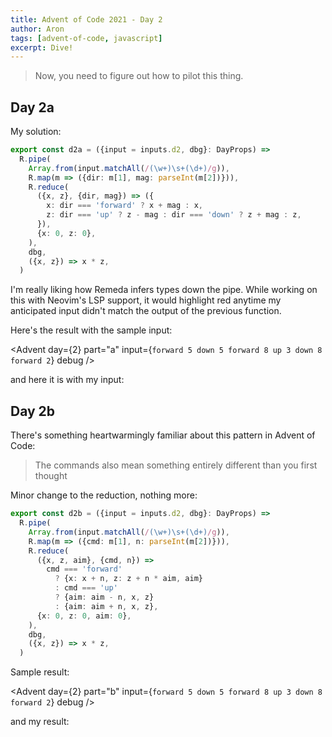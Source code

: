 ```yaml
---
title: Advent of Code 2021 - Day 2
author: Aron
tags: [advent-of-code, javascript]
excerpt: Dive!
---
```


> Now, you need to figure out how to pilot this thing.

## Day 2a

My solution:

```typescript
export const d2a = ({input = inputs.d2, dbg}: DayProps) =>
  R.pipe(
    Array.from(input.matchAll(/(\w+)\s+(\d+)/g)),
    R.map(m => ({dir: m[1], mag: parseInt(m[2])})),
    R.reduce(
      ({x, z}, {dir, mag}) => ({
        x: dir === 'forward' ? x + mag : x,
        z: dir === 'up' ? z - mag : dir === 'down' ? z + mag : z,
      }),
      {x: 0, z: 0},
    ),
    dbg,
    ({x, z}) => x * z,
  )
```

I'm really liking how Remeda infers types down the pipe. While working on this
with Neovim's LSP support, it would highlight red anytime my anticipated input
didn't match the output of the previous function.

Here's the result with the sample input:

<Advent day={2} part="a" input={`
forward 5
down 5
forward 8
up 3
down 8
forward 2
`} debug />

and here it is with my input:

<Advent day={2} part="a" debug />

## Day 2b

There's something heartwarmingly familiar about this pattern in Advent of Code:

> The commands also mean something entirely different than you first thought

Minor change to the reduction, nothing more:

```typescript
export const d2b = ({input = inputs.d2, dbg}: DayProps) =>
  R.pipe(
    Array.from(input.matchAll(/(\w+)\s+(\d+)/g)),
    R.map(m => ({cmd: m[1], n: parseInt(m[2])})),
    R.reduce(
      ({x, z, aim}, {cmd, n}) =>
        cmd === 'forward'
          ? {x: x + n, z: z + n * aim, aim}
          : cmd === 'up'
          ? {aim: aim - n, x, z}
          : {aim: aim + n, x, z},
      {x: 0, z: 0, aim: 0},
    ),
    dbg,
    ({x, z}) => x * z,
  )
```

Sample result:

<Advent day={2} part="b" input={`
forward 5
down 5
forward 8
up 3
down 8
forward 2
`} debug />

and my result:

<Advent day={2} part="b" debug />
